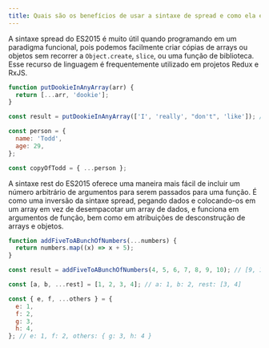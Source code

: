 ```yaml
---
title: Quais são os benefícios de usar a sintaxe de spread e como ela é diferente da sintaxe de rest?
---
```


A sintaxe spread do ES2015 é muito útil quando programando em um paradigma funcional, pois podemos facilmente criar cópias de arrays ou objetos sem recorrer a `Object.create`, `slice`, ou uma função de biblioteca. Esse recurso de linguagem é frequentemente utilizado em projetos Redux e RxJS.

```js
function putDookieInAnyArray(arr) {
  return [...arr, 'dookie'];
}

const result = putDookieInAnyArray(['I', 'really', "don't", 'like']); // ["I", "really", "don't", "like", "dookie"]

const person = {
  name: 'Todd',
  age: 29,
};

const copyOfTodd = { ...person };
```

A sintaxe rest do ES2015 oferece uma maneira mais fácil de incluir um número arbitrário de argumentos para serem passados para uma função. É como uma inversão da sintaxe spread, pegando dados e colocando-os em um array em vez de desempacotar um array de dados, e funciona em argumentos de função, bem como em atribuições de desconstrução de arrays e objetos.

```js
function addFiveToABunchOfNumbers(...numbers) {
  return numbers.map((x) => x + 5);
}

const result = addFiveToABunchOfNumbers(4, 5, 6, 7, 8, 9, 10); // [9, 10, 11, 12, 13, 14, 15]

const [a, b, ...rest] = [1, 2, 3, 4]; // a: 1, b: 2, rest: [3, 4]

const { e, f, ...others } = {
  e: 1,
  f: 2,
  g: 3,
  h: 4,
}; // e: 1, f: 2, others: { g: 3, h: 4 }
```
